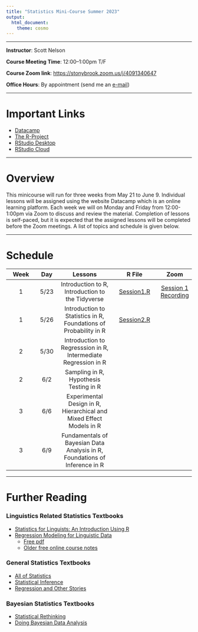 ```yaml
---
title: "Statistics Mini-Course Summer 2023"
output: 
  html_document: 
    theme: cosmo
---
```

***

**Instructor**: Scott Nelson

**Course Meeting Time**: 12:00--1:00pm T/F

**Course Zoom link**: [https://stonybrook.zoom.us/j/4091340647](https://stonybrook.zoom.us/j/4091340647)

**Office Hours**: By appointment (send me an [e-mail]((mailto:scott.nelson@stonybrook.edu)))

***

# Important Links

- [Datacamp](https://www.datacamp.com)
- [The R-Project](https://www.r-project.org)
- [RStudio Desktop](https://posit.co/download/rstudio-desktop/)
- [RStudio Cloud](https://login.rstudio.cloud)


***

# Overview

This minicourse will run for three weeks from May 21 to June 9. Individual lessons will be assigned using the website Datacamp which is an online learning platform. Each week we will on Monday and Friday from 12:00-1:00pm via Zoom to discuss and review the material. Completion of lessons is self-paced, but it is expected that the assigned lessons will be completed before the Zoom meetings. A list of topics and schedule is given below.


***

# Schedule
|Week|Day|Lessons|R File|Zoom
|:--:|:-:|:-----:|:----:|:--:
|1|5/23|Introduction to R, Introduction to the Tidyverse|[Session1.R](files/StatsSU23/Session1.R)|[Session 1 Recording](https://stonybrook.zoom.us/rec/share/tBEX4MqYbH5V5AOCUzRzxRUQH4zJIyIiR187NpxXevcYEOdnAXyIJL1HcHTZ0COm.qOf-I0cJziGViGoS?startTime=1684857888000)
|1|5/26|Introduction to Statistics in R, Foundations of Probability in R| [Session2.R](files/StatsSU23/Session2.R)
|2|5/30|Introduction to Regresssion in R, Intermediate Regression in R|
|2|6/2|Sampling in R, Hypothesis Testing in R|
|3|6/6|Experimental Design in R, Hierarchical and Mixed Effect Models in R|
|3|6/9|Fundamentals of Bayesian Data Analysis in R, Foundations of Inference in R|

***

# Further Reading

### Linguistics Related Statistics Textbooks

- [Statistics for Linguists: An Introduction Using R](https://www.routledge.com/Statistics-for-Linguists-An-Introduction-Using-R/Winter/p/book/9781138056091)
- [Regression Modeling for Linguistic Data](https://mitpress.mit.edu/9780262045483/regression-modeling-for-linguistic-data/)
  - [Free pdf](https://osf.io/3827m)
  - [Older free online course notes](http://people.linguistics.mcgill.ca/~morgan/qmld-book/)
  
### General Statistics Textbooks

- [All of Statistics](https://link.springer.com/book/10.1007/978-0-387-21736-9)
- [Statistical Inference](https://www.cengage.com/c/statistical-inference-2e-casella/9780534243128/)
- [Regression and Other Stories](https://www.cambridge.org/highereducation/books/regression-and-other-stories/DD20DD6C9057118581076E54E40C372C#overview)

### Bayesian Statistics Textbooks

- [Statistical Rethinking](https://www.routledge.com/Statistical-Rethinking-A-Bayesian-Course-with-Examples-in-R-and-STAN/McElreath/p/book/9780367139919)
- [Doing Bayesian Data Analysis](https://www.elsevier.com/books/doing-bayesian-data-analysis/kruschke/978-0-12-405888-0)